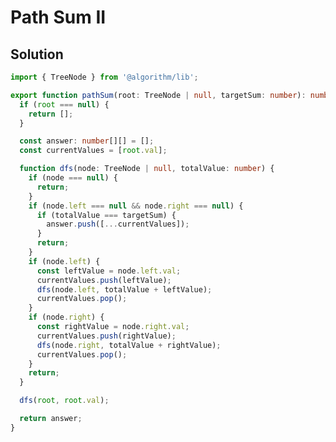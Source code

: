 # Path Sum II

## Solution

```typescript filename="solution.ts" copy
import { TreeNode } from '@algorithm/lib';

export function pathSum(root: TreeNode | null, targetSum: number): number[][] {
  if (root === null) {
    return [];
  }

  const answer: number[][] = [];
  const currentValues = [root.val];

  function dfs(node: TreeNode | null, totalValue: number) {
    if (node === null) {
      return;
    }
    if (node.left === null && node.right === null) {
      if (totalValue === targetSum) {
        answer.push([...currentValues]);
      }
      return;
    }
    if (node.left) {
      const leftValue = node.left.val;
      currentValues.push(leftValue);
      dfs(node.left, totalValue + leftValue);
      currentValues.pop();
    }
    if (node.right) {
      const rightValue = node.right.val;
      currentValues.push(rightValue);
      dfs(node.right, totalValue + rightValue);
      currentValues.pop();
    }
    return;
  }

  dfs(root, root.val);

  return answer;
}
```
